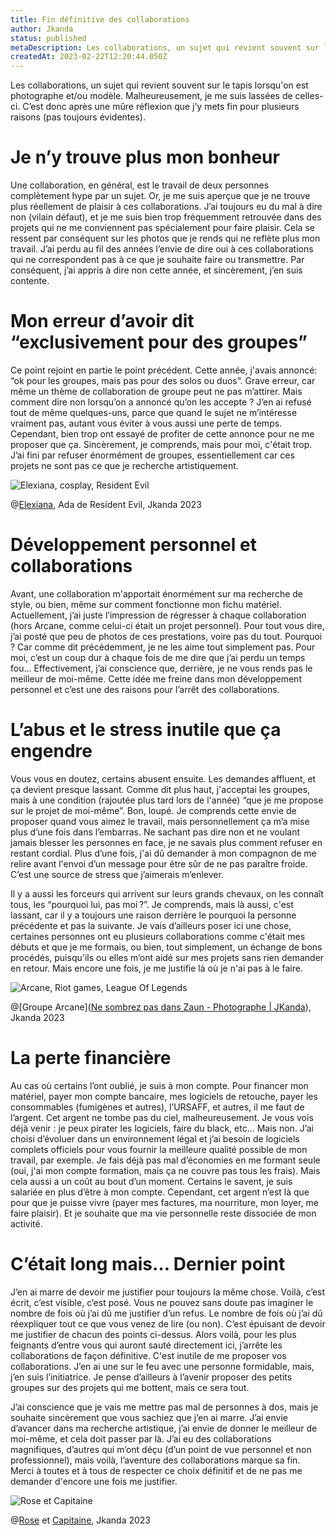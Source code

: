 ```yaml
---
title: Fin définitive des collaborations
author: Jkanda
status: published
metaDescription: Les collaborations, un sujet qui revient souvent sur le tapis lorsqu'on est photographe et/ou modèle. Malheureusement, je me suis lassées de celles-ci.
createdAt: 2023-02-22T12:20:44.050Z
---
```


Les collaborations, un sujet qui revient souvent sur le tapis lorsqu'on est photographe et/ou modèle. Malheureusement, je me suis lassées de celles-ci. C’est donc après une mûre réflexion que j’y mets fin pour plusieurs raisons (pas toujours évidentes). 



# Je n’y trouve plus mon bonheur

Une collaboration, en général, est le travail de deux personnes complètement hype par un sujet. Or, je me suis aperçue que je ne trouve plus réellement de plaisir à ces collaborations. J’ai toujours eu du mal à dire non (vilain défaut), et je me suis bien trop fréquemment retrouvée dans des projets qui ne me conviennent pas spécialement pour faire plaisir. Cela se ressent par conséquent sur les photos que je rends qui ne reflète plus mon travail. J’ai perdu au fil des années l’envie de dire oui à ces collaborations qui ne correspondent pas à ce que je souhaite faire ou transmettre. Par conséquent, j’ai appris à dire non cette année, et sincèrement, j’en suis contente. 



# Mon erreur d’avoir dit “exclusivement pour des groupes”

Ce point rejoint en partie le point précédent. Cette année, j'avais annoncé: “ok pour les groupes, mais pas pour des solos ou duos”. Grave erreur, car même un thème de collaboration de groupe peut ne pas m’attirer. Mais comment dire non lorsqu’on a annoncé qu’on les accepte ? J’en ai refusé tout de même quelques-uns, parce que quand le sujet ne m’intéresse vraiment pas, autant vous éviter à vous aussi une perte de temps. Cependant, bien trop ont essayé de profiter de cette annonce pour ne me proposer que ça. Sincèrement, je comprends, mais pour moi, c'était trop. J’ai fini par refuser énormément de groupes, essentiellement car ces projets ne sont pas ce que je recherche artistiquement.



![Elexiana, cosplay, Resident Evil](https://s3.fr-par.scw.cloud/assets.blog.jkanda/Jkanda_JKA_7869-Modifier.jpg)

@[Elexiana](https://www.instagram.com/elexiana_/?hl=fr), Ada de Resident Evil, Jkanda 2023



# Développement personnel et collaborations

Avant, une collaboration m'apportait énormément sur ma recherche de style, ou bien, même sur comment fonctionne mon fichu matériel. Actuellement, j’ai juste l’impression de régresser à chaque collaboration (hors Arcane, comme celui-ci était un projet personnel). Pour tout vous dire, j’ai posté que peu de photos de ces prestations, voire pas du tout. Pourquoi ? Car comme dit précédemment, je ne les aime tout simplement pas. Pour moi, c’est un coup dur à chaque fois de me dire que j’ai perdu un temps fou… Effectivement, j’ai conscience que, derrière, je ne vous rends pas le meilleur de moi-même. Cette idée me freine dans mon développement personnel et c’est une des raisons pour l’arrêt des collaborations. 



# L’abus et le stress inutile que ça engendre

Vous vous en doutez, certains abusent ensuite. Les demandes affluent, et ça devient presque lassant. Comme dit plus haut, j'acceptai les groupes, mais à une condition (rajoutée plus tard lors de l'année) “que je me propose sur le projet de moi-même”. Bon, loupé. Je comprends cette envie de proposer quand vous aimez le travail, mais personnellement ça m’a mise plus d’une fois dans l’embarras. Ne sachant pas dire non et ne voulant jamais blesser les personnes en face, je ne savais plus comment refuser en restant cordial. Plus d’une fois, j'ai dû demander à mon compagnon de me relire avant l'envoi d’un message pour être sûr de ne pas paraître froide. C’est une source de stress que j’aimerais m’enlever. 

Il y a aussi les forceurs qui arrivent sur leurs grands chevaux, on les connaît tous, les “pourquoi lui, pas moi ?”. Je comprends, mais là aussi, c'est lassant, car il y a toujours une raison derrière le pourquoi la personne précédente et pas la suivante. Je vais d’ailleurs poser ici une chose, certaines personnes ont eu plusieurs collaborations comme c'était mes débuts et que je me formais, ou bien, tout simplement, un échange de bons procédés, puisqu'ils ou elles m’ont aidé sur mes projets sans rien demander en retour. Mais encore une fois, je me justifie là où je n'ai pas à le faire.



![Arcane, Riot games, League Of Legends](https://s3.fr-par.scw.cloud/assets.blog.jkanda/Jkanda_JKA_6732.jpg)

@[Groupe Arcane]([Ne sombrez pas dans Zaun - Photographe | JKanda](https://jkanda.fr/galerie/ne-sombrez-pas-dans-zaun)), Jkanda 2023



# La perte financière

Au cas où certains l’ont oublié, je suis à mon compte. Pour financer mon matériel, payer mon compte bancaire, mes logiciels de retouche, payer les consommables (fumigènes et autres), l’URSAFF, et autres, il me faut de l’argent. Cet argent ne tombe pas du ciel, malheureusement. Je vous vois déjà venir : je peux pirater les logiciels, faire du black, etc… Mais non. J’ai choisi d’évoluer dans un environnement légal et j’ai besoin de logiciels complets officiels pour vous fournir la meilleure qualité possible de mon travail, par exemple. Je fais déjà pas mal d’économies en me formant seule (oui, j'ai mon compte formation, mais ça ne couvre pas tous les frais). Mais cela aussi a un coût au bout d’un moment. Certains le savent, je suis salariée en plus d’être à mon compte. Cependant, cet argent n’est là que pour que je puisse vivre (payer mes factures, ma nourriture, mon loyer, me faire plaisir). Et je souhaite que ma vie personnelle reste dissociée de mon activité.



# C’était long mais… Dernier point

J’en ai marre de devoir me justifier pour toujours la même chose. Voilà, c’est écrit, c’est visible, c’est posé. Vous ne pouvez sans doute pas imaginer le nombre de fois où j’ai dû me justifier d’un refus. Le nombre de fois où j’ai dû réexpliquer tout ce que vous venez de lire (ou non). C’est épuisant de devoir me justifier de chacun des points ci-dessus. Alors voilà, pour les plus feignants d’entre vous qui auront sauté directement ici, j’arrête les collaborations de façon définitive. C'est inutile de me proposer vos collaborations. J’en ai une sur le feu avec une personne formidable, mais, j’en suis l’initiatrice. Je pense d’ailleurs à l’avenir proposer des petits groupes sur des projets qui me bottent, mais ce sera tout. 

J’ai conscience que je vais me mettre pas mal de personnes à dos, mais je souhaite sincèrement que vous sachiez que j’en ai marre. J’ai envie d’avancer dans ma recherche artistique, j’ai envie de donner le meilleur de moi-même, et cela doit passer par là. J’ai eu des collaborations magnifiques, d’autres qui m’ont déçu (d’un point de vue personnel et non professionnel), mais voilà, l’aventure des collaborations marque sa fin. Merci à toutes et à tous de respecter ce choix définitif et de ne pas me demander d'encore une fois me justifier.



![Rose et Capitaine](https://s3.fr-par.scw.cloud/assets.blog.jkanda/Jkanda_JKA_2273.jpg)

@[Rose](https://www.instagram.com/petite_vie_en_rose/) et [Capitaine](https://www.instagram.com/les.aventures.de.capitaine/), Jkanda 2023
